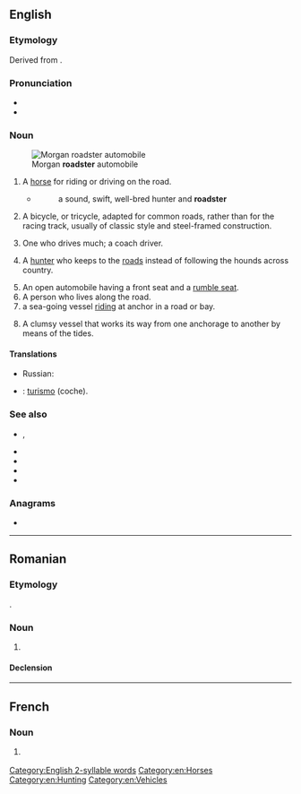 ==English==
{{wikipedia|lang=en}}

===Etymology===
Derived from {{suffix|en|road|ster}}.

===Pronunciation===
* {{IPA|en|/ˈɹəʊdstə(ɹ)/}}
* {{audio|en|En-au-roadster.ogg|Audio (AU)}}

===Noun===
{{en-noun}}
[[File:31 British cool sports car - Morgan Plus 4 in New Zealand.jpg|thumb|Morgan '''roadster''' automobile]]
# {{lb|en|archaic}} A [[horse]] for riding or driving on the road.
#* {{RQ:Thackeray Virginians}}
#*: a sound, swift, well-bred hunter and '''roadster'''
# A bicycle, or tricycle, adapted for common roads, rather than for the racing track, usually of classic style and steel-framed construction.
# {{lb|en|UK|dated}} One who drives much; a coach driver.
# {{lb|en|UK|dated|slang}} A [[hunter]] who keeps to the [[road]]s instead of following the hounds across country.
# An open automobile having a front seat and a [[rumble seat]].
# A person who lives along the road. {{rfex|en}}
# a sea-going vessel [[ride|riding]] at anchor in a road or bay.
# {{lb|en|nautical}} A clumsy vessel that works its way from one anchorage to another by means of the tides{{defdate|19th century}}.

====Translations====
{{trans-top|sea-going vessel}}
{{trans-mid}}
{{trans-bottom}}

{{trans-top|bicycle or tricycle adapted for common roads}}
{{trans-mid}}
{{trans-bottom}}

{{trans-top|open automobile}}
{{trans-mid}}
* Russian: {{t+|ru|родстер|m}}
{{trans-bottom}}

{{checktrans-top|}}
* {{ttbc|es}}: [[turismo]] (coche).
{{trans-mid}}
{{trans-bottom}}

===See also===
* {{l|en|cabriolet}}, {{l|en|cabrio}}
* {{l|en|convertible}}
* {{l|en|drophead}}
* {{l|en|landau}}
* {{l|en|landaulet}}

===Anagrams===
* {{anagrams|en|a=adeorrst|Rodartes}}

[[Category:English 2-syllable words]]
[[Category:en:Horses]]
[[Category:en:Hunting]]
[[Category:en:Vehicles]]

----

==Romanian==

===Etymology===
{{ubor|ro|en|roadster}}.

===Noun===
{{ro-noun|n|roadstere}}

# {{l|en|roadster}}

====Declension====
{{ro-noun-n}}
----
==French==

===Noun===
{{fr-noun|m}}

# {{l|en|roadster}} {{gloss|vehicle}}